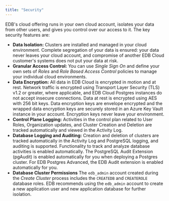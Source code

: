 ```yaml
---
title: "Security"
---
```


EDB's cloud offering runs in your own cloud account, isolates your data from other users, and gives you control over our access to it. The key security features are:
- **Data Isolation:** Clusters are installed and managed in your cloud environment. Complete segregation of your data is ensured: your data never leaves your cloud account, and compromise of another EDB Cloud customer's systems does not put your data at risk.
- **Granular Access Control:** You can use _Single Sign On_ and define your own sets of _Roles_ and _Role Based Access Control_ policies to manage your individual cloud environments.
- **Data Encryption:** All data in EDB Cloud is encrypted in motion and at rest. Network traffic is encrypted using Transport Layer Security (TLS) v1.2 or greater, where applicable, and EDB Cloud Postgres instances do not accept insecure connections. Data at rest is encrypted using AES with 256 bit keys. Data encryption keys are envelope encrypted and the wrapped data encryption keys are securely stored in an Azure Key Vault instance in your account. Encryption keys never leave your environment.
- **Control Plane Logging:** Activities in the control plan related to User Roles, Organization updates, and Cluster Creation and Deletion are tracked automatically and viewed in the Activity Log.   
- **Database Logging and Auditing:** Creation and deletion of clusters are tracked automatically in the Activity Log and PostgreSQL logging, and auditing is supported. Functionality to track and analyze database activities is enabled automatically. The PostgreSQL Audit Extension (pgAudit) is enabled automatically for you when deploying a Postgres cluster. For EDB Postgres Advanced, the EDB Audit extension is enabled automatically for you. 
- **Database Cluster Permissions** The `edb_admin` account created during the _Create Cluster_ process includes the `CREATEDB` and `CREATEROLE` database roles. EDB recommends using the `edb_admin` account to create a new application user and new application database for further isolation. 
